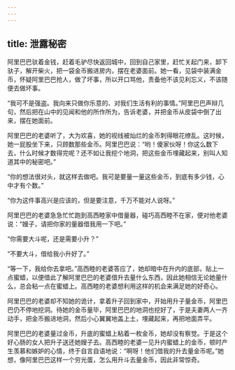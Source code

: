 ```yaml
---
---
---
```

title: 泄露秘密
---




阿里巴巴驮着金钱，赶着毛驴尽快返回城中，回到自己家里，赶忙关起门来，卸下驮子，解开柴火，把一袋金币搬进房内，摆在老婆面前。她一看，见袋中装满金币，怀疑阿里巴巴抢人，做了坏事，所以开口骂他，责备他不该见利忘义，不该随便去做坏事。

“我可不是强盗。我向来只做你乐意的、对我们生活有利的事情。”阿里巴巴声辩几句，然后把在山中的见闻和他的所作所为，告诉老婆，并把金币从皮袋中倒了出来，摆在她面前。

阿里巴巴的老婆听了，大为欢喜，她的视线被灿烂的金币刺得眼花缭乱。这时候，她一屁股坐下来，只顾数那些金币。阿里巴巴说：“哟！傻家伙呀！你这么数下去，什么时候才数得完呢？还不如让我挖个地洞，把这些金币埋藏起来，别叫人知道其中的秘密吧。”

“你的想法很对头，就这样去做吧。我可是要量一量这些金币，到底有多少钱，心中才有个数。”

“你为这件事高兴是应该的，但是要注意，千万不能对人说呀。”

阿里巴巴的老婆急急忙忙跑到高西睦家中借量器，碰巧高西睦不在家，便对他老婆说：“嫂子，请把你家的量器借我用一下吧。”

“你需要大斗呢，还是需要小升？”

“不要大斗，借给我小升好了。”

“等一下，我给你去拿吧。”高西睦的老婆答应了，她却暗中在升内的底部，贴上一点蜜蜡，以便借此了解阿里巴巴的老婆借升去量什么东西，因此她相信无论她量什么，总会粘一点在蜜蜡上。高西睦的老婆想利用这样的机会来满足她的好奇心。

阿里巴巴的老婆却不知她的诡计，拿着升子回到家中，开始用升子量金币，阿里巴巴仍不停地挖洞。待她的金币量毕，阿里巴巴的地洞也挖好了，于是夫妻两人一齐动手，把金币搬进地洞，然后小心翼翼地盖上土，埋藏起来，再把地面弄平。

阿里巴巴的老婆量过金币，升底的蜜蜡上粘着一枚金币，她却没有察觉。于是这个好心肠的女人把升子送还她嫂子去。高西睦的老婆一见升内蜜蜡上的金币，顿时产生羡慕和嫉妒的心情，终于自言自语地说：“啊呀！他们借我的升去量金币呢。”她想，像阿里巴巴这样一个穷光蛋，怎么用升斗去量金币，因此非常惊奇。